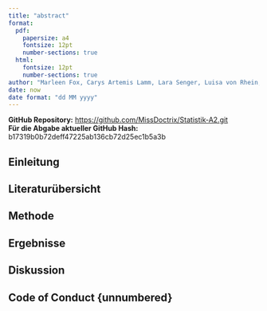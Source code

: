 ```yaml
---
title: "abstract"
format:
  pdf:
    papersize: a4
    fontsize: 12pt
    number-sections: true
  html:
    fontsize: 12pt
    number-sections: true
author: "Marleen Fox, Carys Artemis Lamm, Lara Senger, Luisa von Rhein, Mino Wittemann"
date: now 
date format: "dd MM yyyy"
---
```


**GitHub Repository:** <https://github.com/MissDoctrix/Statistik-A2.git>\
**Für die Abgabe aktueller GitHub Hash:** b17319b0b72deff47225ab136cb72d25ec1b5a3b

## Einleitung

## Literaturübersicht

## Methode

## Ergebnisse

## Diskussion

## Code of Conduct {unnumbered}

